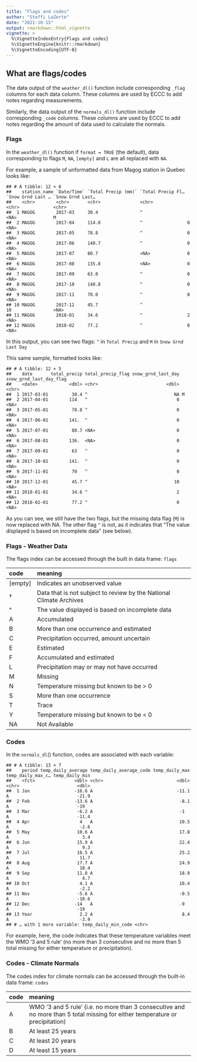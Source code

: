 ```yaml
---
title: "Flags and codes"
author: "Steffi LaZerte"
date: "2021-10-15"
output: rmarkdown::html_vignette
vignette: >
  %\VignetteIndexEntry{Flags and codes}
  %\VignetteEngine{knitr::rmarkdown}
  %\VignetteEncoding{UTF-8}
---
```





## What are flags/codes

The data output of the `weather_dl()` function include corresponding `_flag` columns for each data column. These columns are used by ECCC to add notes regarding measurements. 

Similarly, the data output of the `normals_dl()` function include corresponding `_code` columns. These columns are used by ECCC to add notes regarding the amount of data used to calculate the normals.


### Flags
In the `weather_dl()` function if `format = TRUE` (the default), data corresponding to flags `M`, `NA`, `[empty]` and `L` are all replaced with `NA`.

For example, a sample of unformatted data from Magog station in Quebec looks like:


```
## # A tibble: 12 × 6
##    station_name `Date/Time` `Total Precip (mm)` `Total Precip Fl… `Snow Grnd Last … `Snow Grnd Last…
##    <chr>        <chr>       <chr>               <chr>             <chr>             <chr>           
##  1 MAGOG        2017-03     30.4                ^                 <NA>              M               
##  2 MAGOG        2017-04     114.0               ^                 0                 <NA>            
##  3 MAGOG        2017-05     78.8                ^                 0                 <NA>            
##  4 MAGOG        2017-06     140.7               ^                 0                 <NA>            
##  5 MAGOG        2017-07     80.7                <NA>              0                 <NA>            
##  6 MAGOG        2017-08     135.8               <NA>              0                 <NA>            
##  7 MAGOG        2017-09     63.0                ^                 0                 <NA>            
##  8 MAGOG        2017-10     140.8               ^                 0                 <NA>            
##  9 MAGOG        2017-11     70.0                ^                 0                 <NA>            
## 10 MAGOG        2017-12     45.7                ^                 10                <NA>            
## 11 MAGOG        2018-01     34.6                ^                 2                 <NA>            
## 12 MAGOG        2018-02     77.2                ^                 0                 <NA>
```

In this output, you can see two flags: `^` in `Total Precip` and `M` in `Snow Grnd Last Day`

This same sample, formatted looks like:


```
## # A tibble: 12 × 5
##    date       total_precip total_precip_flag snow_grnd_last_day snow_grnd_last_day_flag
##    <date>            <dbl> <chr>                          <dbl> <chr>                  
##  1 2017-03-01         30.4 ^                                 NA M                      
##  2 2017-04-01        114   ^                                  0 <NA>                   
##  3 2017-05-01         78.8 ^                                  0 <NA>                   
##  4 2017-06-01        141.  ^                                  0 <NA>                   
##  5 2017-07-01         80.7 <NA>                               0 <NA>                   
##  6 2017-08-01        136.  <NA>                               0 <NA>                   
##  7 2017-09-01         63   ^                                  0 <NA>                   
##  8 2017-10-01        141.  ^                                  0 <NA>                   
##  9 2017-11-01         70   ^                                  0 <NA>                   
## 10 2017-12-01         45.7 ^                                 10 <NA>                   
## 11 2018-01-01         34.6 ^                                  2 <NA>                   
## 12 2018-02-01         77.2 ^                                  0 <NA>
```

As you can see, we still have the two flags, but the missing data flag (`M`) is now replaced with NA. The other flag `^` is not, as it indicates that "The value displayed is based on incomplete data" (see below).

### Flags - Weather Data

The flags index can be accessed through the built in data frame: `flags`


|code    |meaning                                                             |
|:-------|:-------------------------------------------------------------------|
|[empty] |Indicates an unobserved value                                       |
|†       |Data that is not subject to review by the National Climate Archives |
|^       |The value displayed is based on incomplete data                     |
|A       |Accumulated                                                         |
|B       |More than one occurrence and estimated                              |
|C       |Precipitation occurred, amount uncertain                            |
|E       |Estimated                                                           |
|F       |Accumulated and estimated                                           |
|L       |Precipitation may or may not have occurred                          |
|M       |Missing                                                             |
|N       |Temperature missing but known to be > 0                             |
|S       |More than one occurrence                                            |
|T       |Trace                                                               |
|Y       |Temperature missing but known to be < 0                             |
|NA      |Not Available                                                       |

### Codes
In the `normals_dl`() function, codes are associated with each variable:


```
## # A tibble: 13 × 7
##    period temp_daily_average temp_daily_average_code temp_daily_max temp_daily_max_c… temp_daily_min
##    <fct>               <dbl> <chr>                            <dbl> <chr>                      <dbl>
##  1 Jan                 -16.6 A                                -11.1 A                          -21.9
##  2 Feb                 -13.6 A                                 -8.1 A                          -19  
##  3 Mar                  -6.2 A                                 -1   A                          -11.4
##  4 Apr                   4   A                                 10.5 A                           -2.6
##  5 May                  10.6 A                                 17.8 A                            3.4
##  6 Jun                  15.9 A                                 22.4 A                            9.3
##  7 Jul                  18.5 A                                 25.2 A                           11.7
##  8 Aug                  17.7 A                                 24.9 A                           10.4
##  9 Sep                  11.8 A                                 18.9 A                            4.7
## 10 Oct                   4.1 A                                 10.4 A                           -2.2
## 11 Nov                  -5.6 A                                 -0.5 A                          -10.6
## 12 Dec                 -14   A                                 -9   A                          -19  
## 13 Year                  2.2 A                                  8.4 A                           -3.9
## # … with 1 more variable: temp_daily_min_code <chr>
```

For example, here, the code indicates that these temperature variables meet the WMO '3 and 5 rule' (no more than 3 consecutive and no more than 5 total missing for either temperature or precipitation).                                                                   


### Codes - Climate Normals

The codes index for climate normals can be accessed through the built-in data frame: `codes`


|code |meaning                                                                                                                       |
|:----|:-----------------------------------------------------------------------------------------------------------------------------|
|A    |WMO '3 and 5 rule' (i.e. no more than 3 consecutive and no more than 5 total missing for either temperature or precipitation) |
|B    |At least 25 years                                                                                                             |
|C    |At least 20 years                                                                                                             |
|D    |At least 15 years                                                                                                             |




